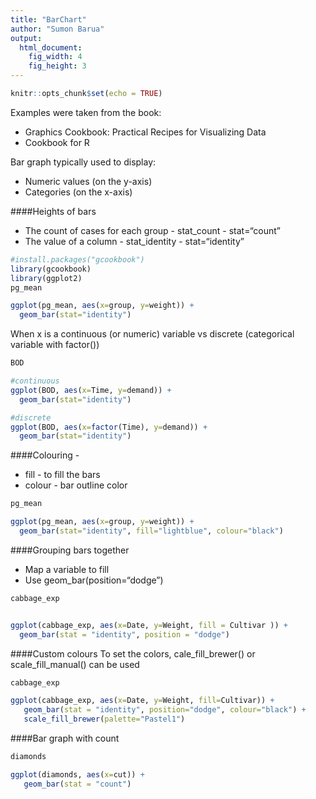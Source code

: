 ```yaml
---
title: "BarChart"
author: "Sumon Barua"
output:
  html_document:
    fig_width: 4
    fig_height: 3
---
```


```r
knitr::opts_chunk$set(echo = TRUE)
```

Examples were taken from the book: 

* Graphics Cookbook: Practical Recipes for Visualizing Data
* Cookbook for R


Bar graph typically used to display:

* Numeric values (on the y-axis)
* Categories (on the x-axis)

####Heights of bars 

* The count of cases for each group - stat_count - stat="count"
* The value of a column - stat_identity - stat="identity"

```r
#install.packages("gcookbook")
library(gcookbook)
library(ggplot2)
pg_mean

ggplot(pg_mean, aes(x=group, y=weight)) + 
  geom_bar(stat="identity")

```

When x is a continuous (or numeric) variable vs discrete (categorical variable with factor())
```r
BOD

#continuous
ggplot(BOD, aes(x=Time, y=demand)) + 
  geom_bar(stat="identity")

#discrete
ggplot(BOD, aes(x=factor(Time), y=demand)) + 
  geom_bar(stat="identity")

```

####Colouring - 

* fill - to fill the bars
* colour - bar outline color
```r
pg_mean

ggplot(pg_mean, aes(x=group, y=weight)) +
  geom_bar(stat="identity", fill="lightblue", colour="black")

```

####Grouping bars together

* Map a variable to fill
* Use geom_bar(position="dodge")

```r
cabbage_exp


ggplot(cabbage_exp, aes(x=Date, y=Weight, fill = Cultivar )) +
  geom_bar(stat = "identity", position = "dodge")

```

####Custom colours
To set the colors, cale_fill_brewer() or scale_fill_manual() can be used
```r
cabbage_exp

ggplot(cabbage_exp, aes(x=Date, y=Weight, fill=Cultivar)) +
   geom_bar(stat = "identity", position="dodge", colour="black") +
   scale_fill_brewer(palette="Pastel1")
```


####Bar graph with count
```r
diamonds

ggplot(diamonds, aes(x=cut)) +
   geom_bar(stat = "count")
```